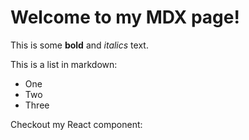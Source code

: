 # Welcome to my MDX page!

This is some **bold** and _italics_ text.

This is a list in markdown:

- One
- Two
- Three

Checkout my React component: